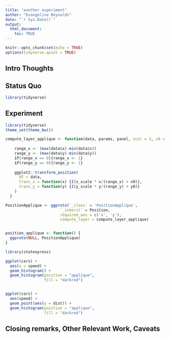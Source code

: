 ```yaml
---
title: "another experiment"
author: "Evangeline Reynolds"
date: "`r Sys.Date()`"
output: 
  html_document:
    toc: TRUE
---
```


```r
knitr::opts_chunk$set(echo = TRUE)
options(tidyverse.quiet = TRUE)
```




## Intro Thoughts


## Status Quo

```r
library(tidyverse)

```

## Experiment

```r
library(tidyverse)
theme_set(theme_bw())

compute_layer_applique <- function(data, params, panel, ncol = 3, x0 = .05, y0 = .75, x_scale = .2, y_scale = .2) {
    
    range_x <- (max(data$x)-min(data$x))
    range_y <- (max(data$y)-min(data$y))
    if(range_x == 0){range_x <- 1}
    if(range_y == 0){range_y <- 1}
    
    ggplot2::transform_position(
      df = data,
      trans_x = function(x) {I(x_scale * x/(range_x) + x0)}, 
      trans_y = function(y) {I(y_scale * y/(range_y) + y0)}
    )
  }

PositionApplique <- ggproto(`_class` = 'PositionApplique', 
                        `_inherit` = Position,
                        required_aes = c('x', 'y'),
                        compute_layer = compute_layer_applique)


position_applique <- function() {
  ggproto(NULL, PositionApplique)
}

library(statexpress)

ggplot(cars) + 
  aes(x = speed) + 
  geom_histogram() + 
  geom_histogram(position = "applique", 
                 fill = "darkred")


ggplot(cars) + 
  aes(speed) + 
  geom_point(aes(y = dist)) + 
  geom_histogram(position = "applique", 
                 fill = "darkred")

```



## Closing remarks, Other Relevant Work, Caveats

